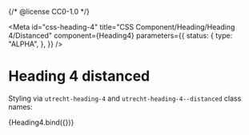 {/* @license CC0-1.0 */}



<Meta
  id="css-heading-4"
  title="CSS Component/Heading/Heading 4/Distanced"
  component={Heading4}
  parameters={{
    status: {
      type: "ALPHA",
    },
  }}
/>

# Heading 4 distanced

Styling via `utrecht-heading-4` and `utrecht-heading-4--distanced` class names:

<Canvas>
  <Story
    name="Distanced"
    args={{
      ...exampleArgs,
      distanced: true,
    }}
  >
    {Heading4.bind({})}
  </Story>
</Canvas>
